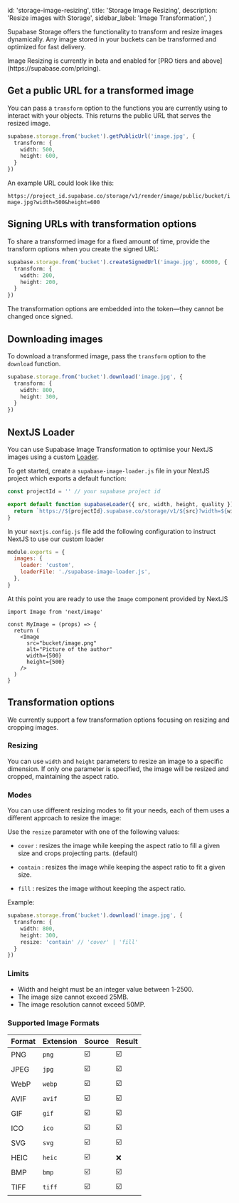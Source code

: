 
  id: 'storage-image-resizing',
  title: 'Storage Image Resizing',
  description: 'Resize images with Storage',
  sidebar_label: 'Image Transformation',
}

Supabase Storage offers the functionality to transform and resize images dynamically. Any image stored in your buckets can be transformed and optimized for fast delivery.

<Admonition type="note">
  Image Resizing is currently in beta and enabled for [PRO tiers and above](https://supabase.com/pricing).
</Admonition>

## Get a public URL for a transformed image

You can pass a `transform` option to the functions you are currently using to interact with your objects. This returns the public URL that serves the resized image.

```ts
supabase.storage.from('bucket').getPublicUrl('image.jpg', {
  transform: {
    width: 500,
    height: 600,
  }
})
```

An example URL could look like this:

`https://project_id.supabase.co/storage/v1/render/image/public/bucket/image.jpg?width=500&height=600`


## Signing URLs with transformation options

To share a transformed image for a fixed amount of time, provide the transform options when you create the signed URL:

```ts
supabase.storage.from('bucket').createSignedUrl('image.jpg', 60000, {
  transform: {
    width: 200,
    height: 200,
  }
})
```

The transformation options are embedded into the token—they cannot be changed once signed.

## Downloading images

To download a transformed image, pass the `transform` option to the `download` function.

```ts
supabase.storage.from('bucket').download('image.jpg', {
  transform: {
    width: 800,
    height: 300,
  }
})
```

## NextJS Loader

You can use Supabase Image Transformation to optimise your NextJS images using a custom [Loader](https://nextjs.org/docs/api-reference/next/image#loader-configuration).

To get started, create a `supabase-image-loader.js` file in your NextJS project which exports a default function:

```ts
const projectId = '' // your supabase project id

export default function supabaseLoader({ src, width, height, quality }) {
  return `https://${projectId}.supabase.co/storage/v1/${src}?width=${width}&height=${height || 0}&quality=${quality || 75}`
}
```

In your `nextjs.config.js` file add the following configuration to instruct NextJS to use our custom loader

```js
module.exports = {
  images: {
    loader: 'custom',
    loaderFile: './supabase-image-loader.js',
  },
}
```

At this point you are ready to use the `Image` component provided by NextJS

```tsx
import Image from 'next/image'

const MyImage = (props) => {
  return (
    <Image
      src="bucket/image.png"
      alt="Picture of the author"
      width={500}
      height={500}
    />
  )
}
```

## Transformation options

We currently support a few transformation options focusing on resizing and cropping images.

### Resizing

You can use `width` and `height` parameters to resize an image to a specific dimension. If only one parameter is specified, the image will be resized and cropped, maintaining the aspect ratio.

### Modes

You can use different resizing modes to fit your needs, each of them uses a different approach to resize the image:

Use the `resize` parameter with one of the following values:

- `cover` : resizes the image while keeping the aspect ratio to fill a given size and crops projecting parts. (default)

- `contain` : resizes the image while keeping the aspect ratio to fit a given size.

- `fill` : resizes the image without keeping the aspect ratio.

Example:

```ts
supabase.storage.from('bucket').download('image.jpg', {
  transform: {
    width: 800,
    height: 300,
    resize: 'contain' // 'cover' | 'fill'
  }
})
```

### Limits

- Width and height must be an integer value between 1-2500.
- The image size cannot exceed 25MB.
- The image resolution cannot exceed 50MP.

### Supported Image Formats

| Format | Extension | Source | Result |
| -------|-----------|--------|--------|
| PNG    | `png`     | ☑️    | ☑️    |
| JPEG   | `jpg`     | ☑️    | ☑️    |
| WebP   | `webp`    | ☑️    | ☑️    |
| AVIF   | `avif`    | ☑️    | ☑️    |
| GIF    | `gif`     | ☑️    | ☑️    |
| ICO    | `ico`     | ☑️    | ☑️    |
| SVG    | `svg`     | ☑️    | ☑️    |
| HEIC   | `heic`    | ☑️    | ❌     |
| BMP    | `bmp`     | ☑️    | ☑️    |
| TIFF   | `tiff`    | ☑️    | ☑️    |


